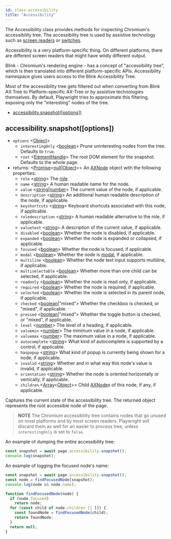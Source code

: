 ```yaml
---
id: class-accessibility
title: "Accessibility"
---
```



The Accessibility class provides methods for inspecting Chromium's accessibility tree. The accessibility tree is used by assistive technology such as [screen readers](https://en.wikipedia.org/wiki/Screen_reader) or [switches](https://en.wikipedia.org/wiki/Switch_access).

Accessibility is a very platform-specific thing. On different platforms, there are different screen readers that might have wildly different output.

Blink - Chromium's rendering engine - has a concept of "accessibility tree", which is then translated into different platform-specific APIs. Accessibility namespace gives users
access to the Blink Accessibility Tree.

Most of the accessibility tree gets filtered out when converting from Blink AX Tree to Platform-specific AX-Tree or by assistive technologies themselves. By default, Playwright tries to approximate this filtering, exposing only the "interesting" nodes of the tree.

<!-- GEN:toc -->
- [accessibility.snapshot([options])](api/class-accessibility.mdx#accessibilitysnapshotoptions)
<!-- GEN:stop -->

## accessibility.snapshot([options])
- `options` <[Object]>
  - `interestingOnly` <[boolean]> Prune uninteresting nodes from the tree. Defaults to `true`.
  - `root` <[ElementHandle]> The root DOM element for the snapshot. Defaults to the whole page.
- returns: <[Promise]<[null]|[Object]>> An [AXNode] object with the following properties:
  - `role` <[string]> The [role](https://www.w3.org/TR/wai-aria/#usage_intro).
  - `name` <[string]> A human readable name for the node.
  - `value` <[string]|[number]> The current value of the node, if applicable.
  - `description` <[string]> An additional human readable description of the node, if applicable.
  - `keyshortcuts` <[string]> Keyboard shortcuts associated with this node, if applicable.
  - `roledescription` <[string]> A human readable alternative to the role, if applicable.
  - `valuetext` <[string]> A description of the current value, if applicable.
  - `disabled` <[boolean]> Whether the node is disabled, if applicable.
  - `expanded` <[boolean]> Whether the node is expanded or collapsed, if applicable.
  - `focused` <[boolean]> Whether the node is focused, if applicable.
  - `modal` <[boolean]> Whether the node is [modal](https://en.wikipedia.org/wiki/Modal_window), if applicable.
  - `multiline` <[boolean]> Whether the node text input supports multiline, if applicable.
  - `multiselectable` <[boolean]> Whether more than one child can be selected, if applicable.
  - `readonly` <[boolean]> Whether the node is read only, if applicable.
  - `required` <[boolean]> Whether the node is required, if applicable.
  - `selected` <[boolean]> Whether the node is selected in its parent node, if applicable.
  - `checked` <[boolean]|"mixed"> Whether the checkbox is checked, or "mixed", if applicable.
  - `pressed` <[boolean]|"mixed"> Whether the toggle button is checked, or "mixed", if applicable.
  - `level` <[number]> The level of a heading, if applicable.
  - `valuemin` <[number]> The minimum value in a node, if applicable.
  - `valuemax` <[number]> The maximum value in a node, if applicable.
  - `autocomplete` <[string]> What kind of autocomplete is supported by a control, if applicable.
  - `haspopup` <[string]> What kind of popup is currently being shown for a node, if applicable.
  - `invalid` <[string]> Whether and in what way this node's value is invalid, if applicable.
  - `orientation` <[string]> Whether the node is oriented horizontally or vertically, if applicable.
  - `children` <[Array]<[Object]>> Child [AXNode]s of this node, if any, if applicable.

Captures the current state of the accessibility tree. The returned object represents the root accessible node of the page.

> **NOTE** The Chromium accessibility tree contains nodes that go unused on most platforms and by
most screen readers. Playwright will discard them as well for an easier to process tree,
unless `interestingOnly` is set to `false`.

An example of dumping the entire accessibility tree:
```js
const snapshot = await page.accessibility.snapshot();
console.log(snapshot);
```

An example of logging the focused node's name:
```js
const snapshot = await page.accessibility.snapshot();
const node = findFocusedNode(snapshot);
console.log(node && node.name);

function findFocusedNode(node) {
  if (node.focused)
    return node;
  for (const child of node.children || []) {
    const foundNode = findFocusedNode(child);
    return foundNode;
  }
  return null;
}
```



[AXNode]: api/class-accessibility.mdx#accessibilitysnapshotoptions "AXNode"
[Accessibility]: api/class-accessibility.mdx#class-accessibility "Accessibility"
[Array]: https://developer.mozilla.org/en-US/docs/Web/JavaScript/Reference/Global_Objects/Array "Array"
[BrowserServer]: api/class-browser.mdx#class-browserserver  "BrowserServer"
[BrowserContext]: api/class-browsercontext.mdx#class-browsercontext  "BrowserContext"
[BrowserType]: api/class-browsertype.mdx#class-browsertype "BrowserType"
[Browser]: api/class-browser.mdx  "Browser"
[Buffer]: https://nodejs.org/api/buffer.htmlapi.mdx#buffer_class_buffer "Buffer"
[ChildProcess]: https://nodejs.org/api/child_process.html "ChildProcess"
[ChromiumBrowser]: api/class-chromiumbrowser.mdx#class-chromiumbrowser "ChromiumBrowser"
[ChromiumBrowserContext]: api/class-chromiumbrowsercontext.mdx#class-chromiumbrowsercontext "ChromiumBrowserContext"
[ChromiumCoverage]: api/class-chromiumcoverage.mdx#class-chromiumcoverage "ChromiumCoverage"
[CDPSession]: api/class-cdpsession.mdx#class-cdpsession  "CDPSession"
[ConsoleMessage]: api/class-consolemessage.mdx#class-consolemessage "ConsoleMessage"
[Dialog]: api/class-dialog.mdx#class-dialog "Dialog"
[Download]: api/class-download.mdx#class-download "Download"
[ElementHandle]: api/class-elementhandle.mdx#class-elementhandle "ElementHandle"
[Element]: https://developer.mozilla.org/en-US/docs/Web/API/element "Element"
[Error]: https://nodejs.org/api/errors.htmlapi.mdx#errors_class_error "Error"
[EvaluationArgument]: api/evaluationargument.mdx#evaluationargument "Evaluation Argument"
[File]: https://developer.mozilla.org/en-US/docs/Web/API/File "File"
[FileChooser]: api/class-filechooser.mdx#class-filechooser "FileChooser"
[FirefoxBrowser]: api/class-firefoxbrowser.mdx#class-firefoxbrowser "FirefoxBrowser"
[Frame]: api/class-frame.mdx#class-frame "Frame"
[JSHandle]: api/class-jshandle.mdx#class-jshandle "JSHandle"
[Keyboard]: api/class-keyboard.mdx#class-keyboard "Keyboard"
[Logger]: api/class-logger.mdx#class-logger "Logger"
[Map]: https://developer.mozilla.org/en-US/docs/Web/JavaScript/Reference/Global_Objects/Map "Map"
[Mouse]: api/class-mouse.mdx#class-mouse "Mouse"
[Object]: https://developer.mozilla.org/en-US/docs/Web/JavaScript/Reference/Global_Objects/Object "Object"
[Page]: api/class-page.mdx#class-page "Page"
[Playwright]: api/class-playwright.mdx "Playwright"
[Promise]: https://developer.mozilla.org/en-US/docs/Web/JavaScript/Reference/Global_Objects/Promise "Promise"
[RegExp]: https://developer.mozilla.org/en-US/docs/Web/JavaScript/Reference/Global_Objects/RegExp
[Request]: api/class-request.mdx#class-request  "Request"
[Response]: api/class-response.mdx#class-response  "Response"
[Route]: api/class-route.mdx#class-route  "Route"
[Selectors]: api/class-selectors.mdx#class-selectors  "Selectors"
[Serializable]: https://developer.mozilla.org/en-US/docs/Web/JavaScript/Reference/Global_Objects/JSON/stringifyapi.mdx#Description "Serializable"
[TimeoutError]: api/class-timeouterror.mdx#class-timeouterror "TimeoutError"
[Touchscreen]: api/class-touchscreen.mdx#class-touchscreen "Touchscreen"
[UIEvent.detail]: https://developer.mozilla.org/en-US/docs/Web/API/UIEvent/detail "UIEvent.detail"
[URL]: https://nodejs.org/api/url.html
[USKeyboardLayout]: ../src/usKeyboardLayout.ts "USKeyboardLayout"
[UnixTime]: https://en.wikipedia.org/wiki/Unix_time "Unix Time"
[Video]: api/class-video.mdx#class-video "Video"
[WebKitBrowser]: api/class-webkitbrowser.mdx#class-webkitbrowser "WebKitBrowser"
[WebSocket]: api/class-websocket.mdx#class-websocket "WebSocket"
[Worker]: api/class-worker.mdx#class-worker "Worker"
[boolean]: https://developer.mozilla.org/en-US/docs/Web/JavaScript/Data_structuresapi.mdx#Boolean_type "Boolean"
[function]: https://developer.mozilla.org/en-US/docs/Web/JavaScript/Reference/Global_Objects/Function "Function"
[iterator]: https://developer.mozilla.org/en-US/docs/Web/JavaScript/Reference/Iteration_protocols "Iterator"
[null]: https://developer.mozilla.org/en-US/docs/Web/JavaScript/Reference/Global_Objects/null
[number]: https://developer.mozilla.org/en-US/docs/Web/JavaScript/Data_structuresapi.mdx#Number_type "Number"
[origin]: https://developer.mozilla.org/en-US/docs/Glossary/Origin "Origin"
[selector]: https://developer.mozilla.org/en-US/docs/Web/CSS/CSS_Selectors "selector"
[Readable]: https://nodejs.org/api/stream.htmlapi.mdx#stream_class_stream_readable "Readable"
[string]: https://developer.mozilla.org/en-US/docs/Web/JavaScript/Data_structuresapi.mdx#String_type "String"
[xpath]: https://developer.mozilla.org/en-US/docs/Web/XPath "xpath"
